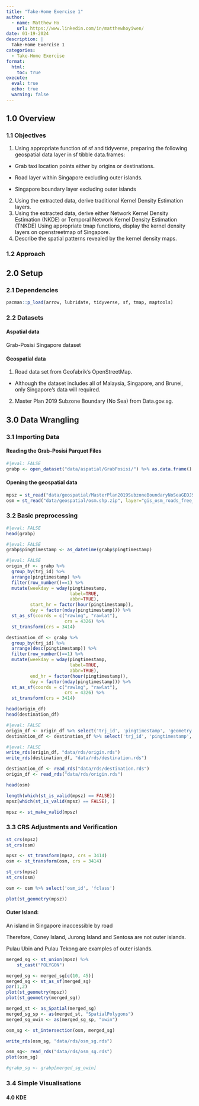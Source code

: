 ```yaml
---
title: "Take-Home Exercise 1"
author:
  - name: Matthew Ho
    url: https://www.linkedin.com/in/matthewhoyiwen/
date: 01-19-2024
description: |
  Take-Home Exercise 1
categories:
  - Take-Home Exercise
format:
  html:
    toc: true
execute: 
  eval: true
  echo: true
  warning: false
---
```


## 1.0 Overview

### 1.1 Objectives

1.  Using appropriate function of sf and tidyverse, preparing the following geospatial data layer in sf tibble data.frames:

-   Grab taxi location points either by origins or destinations.

-   Road layer within Singapore excluding outer islands.

-   Singapore boundary layer excluding outer islands

2.  Using the extracted data, derive traditional Kernel Density Estimation layers.
3.  Using the extracted data, derive either Network Kernel Density Estimation (NKDE) or Temporal Network Kernel Density Estimation (TNKDE) Using appropriate tmap functions, display the kernel density layers on openstreetmap of Singapore.
4.  Describe the spatial patterns revealed by the kernel density maps.

### 1.2 Approach

## 2.0 Setup

### 2.1 Dependencies

```r
pacman::p_load(arrow, lubridate, tidyverse, sf, tmap, maptools)
```

### 2.2 Datasets

#### Aspatial data

Grab-Posisi Singapore dataset

#### Geospatial data

1.  Road data set from Geofabrik's OpenStreetMap.

-   Although the dataset includes all of Malaysia, Singapore, and Brunei, only Singapore's data will required.

2.  Master Plan 2019 Subzone Boundary (No Sea) from Data.gov.sg.

## 3.0 Data Wrangling

### 3.1 Importing Data

#### Reading the Grab-Posisi Parquet Files
```r
#|eval: FALSE
grabp <- open_dataset("data/aspatial/GrabPosisi/") %>% as.data.frame()
```

#### Opening the geospatial data
```r
mpsz = st_read("data/geospatial/MasterPlan2019SubzoneBoundaryNoSeaGEOJSON.geojson")
osm = st_read("data/geospatial/osm.shp.zip", layer="gis_osm_roads_free_1")
```

### 3.2 Basic preprocessing

```r
#|eval: FALSE
head(grabp)
```

```r
#|eval: FALSE
grabp$pingtimestamp <- as_datetime(grabp$pingtimestamp)
```

```r
#|eval: FALSE
origin_df <- grabp %>%
  group_by(trj_id) %>%
  arrange(pingtimestamp) %>%
  filter(row_number()==1) %>%
  mutate(weekday = wday(pingtimestamp,
                        label=TRUE,
                        abbr=TRUE),
         start_hr = factor(hour(pingtimestamp)),
         day = factor(mday(pingtimestamp))) %>%
  st_as_sf(coords = c("rawlng", "rawlat"),
                      crs = 4326) %>%
  st_transform(crs = 3414)

destination_df <- grabp %>%
  group_by(trj_id) %>%
  arrange(desc(pingtimestamp)) %>%
  filter(row_number()==1) %>%
  mutate(weekday = wday(pingtimestamp,
                        label=TRUE,
                        abbr=TRUE),
         end_hr = factor(hour(pingtimestamp)),
         day = factor(mday(pingtimestamp))) %>%
  st_as_sf(coords = c("rawlng", "rawlat"),
                      crs = 4326) %>%
  st_transform(crs = 3414)

head(origin_df)
head(destination_df)
```

```r
#|eval: FALSE
origin_df <- origin_df %>% select('trj_id', 'pingtimestamp', 'geometry', 'weekday', 'start_hr', 'day', 'geometry')
destination_df <- destination_df %>% select('trj_id', 'pingtimestamp', 'geometry', 'weekday', 'end_hr', 'day', 'geometry')
```

```r
#|eval: FALSE
write_rds(origin_df, "data/rds/origin.rds")
write_rds(destination_df, "data/rds/destination.rds")
```

```r
destination_df <- read_rds("data/rds/destination.rds")
origin_df <- read_rds("data/rds/origin.rds")
```

```r
head(osm)
```

```r
length(which(st_is_valid(mpsz) == FALSE))
mpsz[which(st_is_valid(mpsz) == FALSE), ]

mpsz <- st_make_valid(mpsz)
```

### 3.3 CRS Adjustments and Verification
```r
st_crs(mpsz)
st_crs(osm)
```

```r
mpsz <- st_transform(mpsz, crs = 3414)
osm <- st_transform(osm, crs = 3414)
```

```r
st_crs(mpsz)
st_crs(osm)
```

```r
osm <- osm %>% select('osm_id', 'fclass')
```

```r
plot(st_geometry(mpsz))
```

#### Outer Island:
An island in Singapore inaccessible by road

Therefore, Coney Island, Jurong Island and Sentosa are not outer islands.

Pulau Ubin and Pulau Tekong are examples of outer islands.

```r
merged_sg <- st_union(mpsz) %>%
    st_cast("POLYGON")

merged_sg <- merged_sg[c(10, 45)]
merged_sg <- st_as_sf(merged_sg)
par(1,2)
plot(st_geometry(mpsz))
plot(st_geometry(merged_sg))
```

```r
merged_st <- as_Spatial(merged_sg)
merged_sg_sp <- as(merged_st, "SpatialPolygons")
merged_sg_owin <- as(merged_sg_sp, "owin")
```

```r
osm_sg <- st_intersection(osm, merged_sg)
```

```r
write_rds(osm_sg, "data/rds/osm_sg.rds")
```

```r
osm_sg<- read_rds("data/rds/osm_sg.rds")
plot(osm_sg)
```

```r
#grabp_sg <- grabp[merged_sg_owin]
```

### 3.4 Simple Visualisations

#### 4.0 KDE

